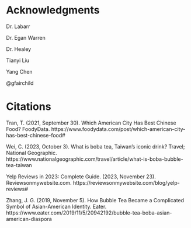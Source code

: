 # Acknowledgments
Dr. Labarr

Dr. Egan Warren

Dr. Healey

Tianyi Liu

Yang Chen

@gfairchild 


# Citations
Tran, T. (2021, September 30). Which American City Has Best Chinese Food? FoodyData. https://www.foodydata.com/post/which-american-city-has-best-chinese-food#

Wei, C. (2023, October 3). What is boba tea, Taiwan’s iconic drink? Travel; National Geographic. https://www.nationalgeographic.com/travel/article/what-is-boba-bubble-tea-taiwan

Yelp Reviews in 2023: Complete Guide. (2023, November 23). Reviewsonmywebsite.com. https://reviewsonmywebsite.com/blog/yelp-reviews#

Zhang, J. G. (2019, November 5). How Bubble Tea Became a Complicated Symbol of Asian-American Identity. Eater. https://www.eater.com/2019/11/5/20942192/bubble-tea-boba-asian-american-diaspora

